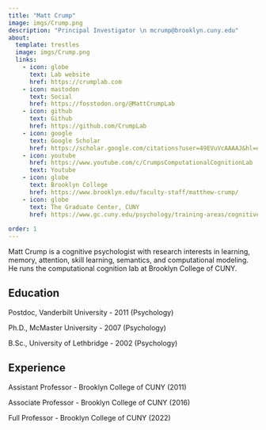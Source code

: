 ```yaml
---
title: "Matt Crump"
image: imgs/Crump.png
description: "Principal Investigator \n mcrump@brooklyn.cuny.edu"
about:
  template: trestles
  image: imgs/Crump.png
  links:
    - icon: globe
      text: Lab website
      href: https://crumplab.com
    - icon: mastodon
      text: Social 
      href: https://fosstodon.org/@MattCrumpLab
    - icon: github
      text: Github
      href: https://github.com/CrumpLab
    - icon: google
      text: Google Scholar
      href: https://scholar.google.com/citations?user=49EVuVcAAAAJ&hl=en
    - icon: youtube
      href: https://www.youtube.com/c/CrumpsComputationalCognitionLab
      text: Youtube
    - icon: globe
      text: Brooklyn College
      href: https://www.brooklyn.edu/faculty-staff/matthew-crump/
    - icon: globe
      text: The Graduate Center, CUNY
      href: https://www.gc.cuny.edu/psychology/training-areas/cognitive-and-comparative-psychology
    
order: 1
---
```


Matt Crump is a cognitive psychologist with research interests in learning, memory, attention, skill learning, semantics, and computational modeling. He runs the computational cognition lab at Brooklyn College of CUNY.

## Education

Postdoc, Vanderbilt University - 2011 (Psychology)

Ph.D., McMaster University - 2007 (Psychology)

B.Sc., University of Lethbridge - 2002 (Psychology)

## Experience

Assistant Professor - Brooklyn College of CUNY (2011)

Associate Professor - Brooklyn College of CUNY (2016)

Full Professor - Brooklyn College of CUNY (2022)
